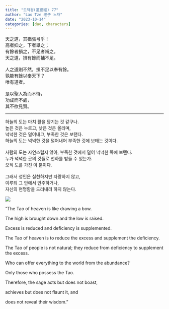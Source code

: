```yaml
---
title: "도덕경(道德經) 77"
author: "Lao Tze 老子 노자"
date: "2023-10-14"
categories: [dao, characters]
---
```


天之道，其猶張弓乎！\
高者抑之，下者舉之；\
有餘者損之，不足者補之。\
天之道，損有餘而補不足。\
\
人之道則不然，損不足以奉有餘。\
孰能有餘以奉天下？\
唯有道者。\
\
是以聖人為而不恃，\
功成而不處，\
其不欲見賢。

------------------------------------------------------------------------

하늘의 도는 마치 활을 당기는 것 같구나.\
높은 것은 누르고, 낮은 것은 올리며,\
넉넉한 것은 덜어내고, 부족한 것은 보탠다.\
하늘의 도는 넉넉한 것을 덜어내어 부족한 것에 보태는 것이다.\
\
사람의 도는 자연스럽지 않아, 부족한 것에서 덜어 넉넉한 쪽에 보탠다.\
누가 넉넉한 곳의 것들로 천하를 받들 수 있는가.\
오직 도를 가진 이 뿐이다.\
\
그래서 성인은 실천하지만 자랑하지 않고,\
이루되 그 안에서 안주하거나,\
자신의 현명함을 드러내려 하지 않는다.

![](20231013_181318-01.jpeg)

"The Tao of heaven is like drawing a bow.

The high is brought down and the low is raised.

Excess is reduced and deficiency is supplemented.

The Tao of heaven is to reduce the excess and supplement the deficiency.

The Tao of people is not natural; they reduce from deficiency to supplement the excess.

Who can offer everything to the world from the abundance?

Only those who possess the Tao.

Therefore, the sage acts but does not boast,

achieves but does not flaunt it, and

does not reveal their wisdom."
